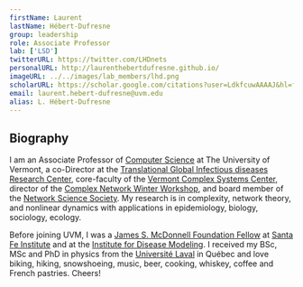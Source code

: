 ```yaml
---
firstName: Laurent
lastName: Hébert-Dufresne
group: leadership
role: Associate Professor
lab: ['LSD']
twitterURL: https://twitter.com/LHDnets
personalURL: http://laurenthebertdufresne.github.io/
imageURL: ../../images/lab_members/lhd.png
scholarURL: https://scholar.google.com/citations?user=LdkfcuwAAAAJ&hl=fr
email: laurent.hebert-dufresne@uvm.edu
alias: L. Hébert-Dufresne
---
```


## Biography 

I am an Associate Professor of [Computer Science](https://www.uvm.edu/cems/cs) at The University of Vermont, a co-Director at the [Translational Global Infectious diseases Research Center](https://www.med.uvm.edu/tgircobre/home), core-faculty of the [Vermont Complex Systems Center](https://vermontcomplexsystems.org/), director of the [Complex Network Winter Workshop](https://vermontcomplexsystems.org/events/cnww/), and board member of the [Network Science Society](https://netscisociety.net/about/board). My research is in complexity, network theory, and nonlinear dynamics with applications in epidemiology, biology, sociology, ecology.

Before joining UVM, I was a [James S. McDonnell Foundation Fellow](https://www.jsmf.org/apply/fellowship/) at [Santa Fe Institute](https://www.santafe.edu/) and at the [Institute for Disease Modeling](https://idmod.org/). I received my BSc, MSc and PhD in physics from the [Université Laval](https://www.ulaval.ca/) in Québec and love biking, hiking, snowshoeing, music, beer, cooking, whiskey, coffee and French pastries. Cheers!